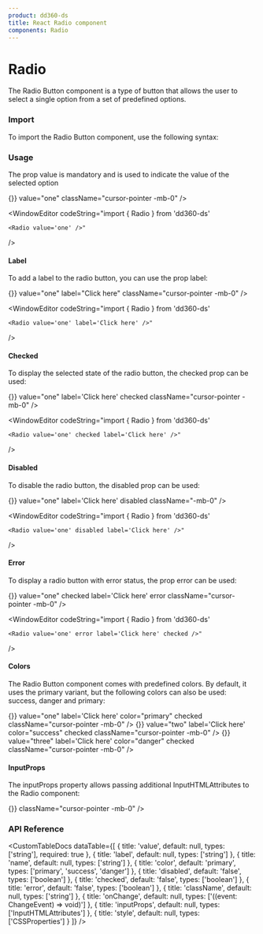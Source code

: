 ```yaml
---
product: dd360-ds
title: React Radio component
components: Radio
---
```


# Radio

The Radio Button component is a type of button that allows the user to select a single option from a set of predefined options.

### Import

To import the Radio Button component, use the following syntax:

<WindowEditor codeString="import { Radio } from 'dd360-ds'" />
<WindowEditor codeString="import Radio from 'dd360-ds/Radio'" />

### Usage

The prop value is mandatory and is used to indicate the value of the selected option

<Container className="py-5 px-3 rounded-md my-6 bg-gray-100">
    <Radio onChange={() => {}} value="one" className="cursor-pointer -mb-0" />
</Container>

<WindowEditor
    codeString="import { Radio } from 'dd360-ds'

    <Radio value='one' />"
/>

#### Label

To add a label to the radio button, you can use the prop label:

<Container className="py-5 px-3 rounded-md my-6 bg-gray-100">
    <Radio onChange={() => {}} value="one" label="Click here" className="cursor-pointer -mb-0" />
</Container>

<WindowEditor
    codeString="import { Radio } from 'dd360-ds'

    <Radio value='one' label='Click here' />"

/>

#### Checked

To display the selected state of the radio button, the checked prop can be used:

<Container className="py-5 px-3 rounded-md my-6 bg-gray-100">
    <Radio onChange={() => {}} value="one" label='Click here' checked className="cursor-pointer -mb-0" />
</Container>

<WindowEditor
    codeString="import { Radio } from 'dd360-ds'

    <Radio value='one' checked label='Click here' />"

/>

#### Disabled

To disable the radio button, the disabled prop can be used:

<Container className="py-5 px-3 rounded-md my-6 bg-gray-100">
    <Radio onChange={() => {}} value="one" label='Click here' disabled className="-mb-0" />
</Container>

<WindowEditor
    codeString="import { Radio } from 'dd360-ds'

    <Radio value='one' disabled label='Click here' />"

/>

#### Error

To display a radio button with error status, the prop error can be used:

<Container className="py-5 px-3 rounded-md my-6 bg-gray-100">
    <Radio onChange={() => {}} value="one" checked label='Click here' error className="cursor-pointer -mb-0" />
</Container>

<WindowEditor
    codeString="import { Radio } from 'dd360-ds'

    <Radio value='one' error label='Click here' checked />"

/>

#### Colors

The Radio Button component comes with predefined colors. By default, it uses the primary variant, but the following colors can also be used: success, danger and
primary:

<Container className="py-5 px-3 rounded-md my-6 bg-gray-100 flex align-center gap-x-4">
    <Radio onChange={() => {}} value="one" label='Click here' color="primary" checked className="cursor-pointer -mb-0" />
    <Radio onChange={() => {}} value="two" label='Click here' color="success" checked className="cursor-pointer -mb-0" />
    <Radio onChange={() => {}} value="three" label='Click here' color="danger" checked className="cursor-pointer -mb-0" />
</Container>

<WindowEditor
    codeString="import { Radio, RadioGroup } from 'dd360-ds'
      <RadioGroup name='radio-buttons-group' title='Radio Group' row >
      &nbsp;&nbsp;<Radio value='one' label='Click here' color='primary' checked />
      &nbsp;&nbsp;<Radio value='two' label='Click here' color='success' checked />
      &nbsp;&nbsp;<Radio value='three' label='Click here' color='danger' checked />
      </RadioGroup>"
/>

#### InputProps

The inputProps property allows passing additional InputHTMLAttributes to the Radio component:

<Container className="py-5 px-3 rounded-md my-6 bg-gray-100">
    <Radio value='one' label="Click here" inputProps={{ 'aria-label': 'one'}} onChange={() => {}}  className="cursor-pointer -mb-0" />
</Container>

<WindowEditor
    codeString="import { Radio } from 'dd360-ds'
    <Radio value='one' inputProps={{ 'aria-label': 'one'}} label='Click here' />"
/>

### API Reference

<CustomTableDocs
    dataTable={[
        { title: 'value', default: null, types: ['string'], required: true },
        { title: 'label', default: null, types: ['string'] },
        { title: 'name', default: null, types: ['string'] },
        { title: 'color', default: 'primary', types: ['primary', 'success', 'danger'] },
        { title: 'disabled', default: 'false', types: ['boolean'] },
        { title: 'checked', default: 'false', types: ['boolean'] },
        { title: 'error', default: 'false', types: ['boolean'] },
        { title: 'className', default: null, types: ['string'] },
        { title: 'onChange', default: null, types: ['((event: ChangeEvent<HTMLInputElement>) => void)'] },
        { title: 'inputProps', default: null, types: ['InputHTMLAttributes'] },
        { title: 'style', default: null, types: ['CSSProperties'] }
    ]}
/>
